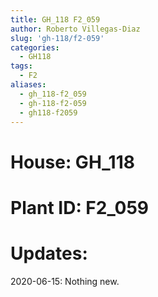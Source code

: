 ```yaml
---
title: GH_118 F2_059
author: Roberto Villegas-Diaz
slug: 'gh-118/f2-059'
categories:
  - GH118
tags:
  - F2
aliases:
  - gh_118-f2_059
  - gh-118-f2-059
  - gh118-f2059
---
```


# **House**: GH_118
# **Plant ID**: F2_059
# **Updates**: 
2020-06-15: Nothing new.

